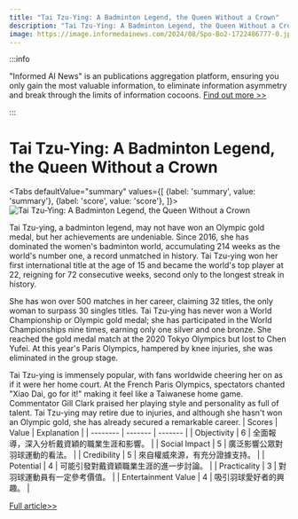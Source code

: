 ```yaml
---
title: "Tai Tzu-Ying: A Badminton Legend, the Queen Without a Crown"
description: "Tai Tzu-Ying: A Badminton Legend, the Queen Without a Crown"
image: https://image.informedainews.com/2024/08/Spo-Bo2-1722486777-0.jpg
---
```



:::info

"Informed AI News" is an publications aggregation platform, ensuring you only gain the most valuable information, to eliminate information asymmetry and break through the limits of information cocoons.  [Find out more >>](/)

:::

# Tai Tzu-Ying: A Badminton Legend, the Queen Without a Crown


<Tabs
	defaultValue="summary"
	values={[
	{label: 'summary', value: 'summary'},
	{label: 'score', value: 'score'},
]}>
<TabItem value="summary">
<img
  src="https://image.informedainews.com/2024/08/Spo-Bo2-1722486777-0.jpg"
  alt="Tai Tzu-Ying: A Badminton Legend, the Queen Without a Crown"
/>



Tai Tzu-ying, a badminton legend, may not have won an Olympic gold medal, but her achievements are undeniable. Since 2016, she has dominated the women's badminton world, accumulating 214 weeks as the world's number one, a record unmatched in history. Tai Tzu-ying won her first international title at the age of 15 and became the world's top player at 22, reigning for 72 consecutive weeks, second only to the longest streak in history.

She has won over 500 matches in her career, claiming 32 titles, the only woman to surpass 30 singles titles. Tai Tzu-ying has never won a World Championship or Olympic gold medal; she has participated in the World Championships nine times, earning only one silver and one bronze. She reached the gold medal match at the 2020 Tokyo Olympics but lost to Chen Yufei. At this year's Paris Olympics, hampered by knee injuries, she was eliminated in the group stage.

Tai Tzu-ying is immensely popular, with fans worldwide cheering her on as if it were her home court. At the French Paris Olympics, spectators chanted "Xiao Dai, go for it!" making it feel like a Taiwanese home game. Commentator Gill Clark praised her playing style and personality as full of talent. Tai Tzu-ying may retire due to injuries, and although she hasn't won an Olympic gold, she has already secured a remarkable career.
</TabItem>
<TabItem value="score">
	| Scores     | Value   | Explanation |
	| -------- | ------- | ------- |
	| Objectivity  | 6    | 全面報導，深入分析戴資穎的職業生涯和影響。    |
	| Social Impact | 5     | 廣泛影響公眾對羽球運動的看法。    |
	| Credibility    | 5    | 來自權威來源，有充分證據支持。    |
	| Potential    | 4    | 可能引發對戴資穎職業生涯的進一步討論。    |
	| Practicality    | 3    | 對羽球運動員有一定參考價值。    |
	| Entertainment Value    | 4    | 吸引羽球愛好者的興趣。    |
</TabItem>
</Tabs>

[Full article>>](https://today.line.me/tw/v2/article/LXwnlxn)
